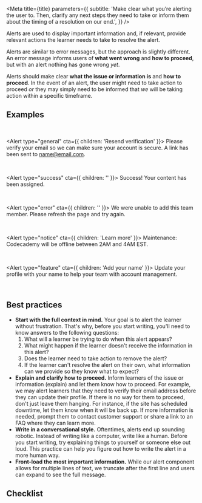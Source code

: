 


<Meta
  title={title}
  parameters={{
    subtitle:
      'Make clear what you’re alerting the user to. Then, clarify any next steps they need to take or inform them about the timing of a resolution on our end.',
  }}
/>

Alerts are used to display important information and, if relevant, provide relevant actions the learner needs to take to resolve the alert.

Alerts are similar to <LinkTo id="ux-writing-component-guidelines-error-messages--page">error messages</LinkTo>, but the approach is slightly different. An error message informs users of **what went wrong** and **how to proceed**, but with an alert nothing has gone wrong _yet_.

Alerts should make clear **what the issue or information is** and **how to proceed**. In the event of an alert, the user might need to take action to proceed _or_ they may simply need to be informed that _we_ will be taking action within a specific timeframe.

<Story name="Examples" />

## Examples

<br />

<Alert type="general" cta={{ children: 'Resend verification' }}>
  Please verify your email so we can make sure your account is secure. A link
  has been sent to name@email.com.
</Alert>

<br />

<Alert type="success" cta={{ children: '' }}>
  Success! Your content has been assigned.
</Alert>

<br />

<Alert type="error" cta={{ children: '' }}>
  We were unable to add this team member. Please refresh the page and try again.
</Alert>

<br />

<Alert type="notice" cta={{ children: 'Learn more' }}>
  Maintenance: Codecademy will be offline between 2AM and 4AM EST.
</Alert>

<br />

<Alert type="feature" cta={{ children: 'Add your name' }}>
  Update your profile with your name to help your team with account management.
</Alert>

<br />

<Story name="Best practices" />

## Best practices

- **Start with the full context in mind.** Your goal is to alert the learner without frustration. That's why, before you start writing, you'll need to know answers to the following questions:
  1. What will a learner be trying to do when this alert appears?
  2. What might happen if the learner doesn't receive the information in this alert?
  3. Does the learner need to take action to remove the alert?
  4. If the learner can't resolve the alert on their own, what information can we provide so they know what to expect?
- **Explain and clarify how to proceed.** Inform learners of the issue or information (explain) and let them know how to proceed. For example, we may alert learners that they need to verify their email address before they can update their profile. If there is no way for them to proceed, don't just leave them hanging. For instance, if the site has scheduled downtime, let them know when it will be back up. If more information is needed, prompt them to contact customer support or share a link to an FAQ where they can learn more.
- **Write in a conversational style.** Oftentimes, alerts end up sounding robotic. Instead of writing like a computer, write like a human. Before you start writing, try explaining things to yourself or someone else out loud. This practice can help you figure out how to write the alert in a more human way.
- **Front-load the most important information.** While our alert component allows for multiple lines of text, we truncate after the first line and users can expand to see the full message.

<Story name="Checklist" />

## Checklist

<CustomCheckbox
  htmlFor="alerts-1"
  label="Does the alert explain the information or issue clearly?"
  spacing="tight"
/>
<CustomCheckbox
  htmlFor="alerts-2"
  label="If relevant, have you explained what the user can do to resolve the alert or what we're doing on our end?"
  spacing="tight"
/>
<CustomCheckbox
  htmlFor="alerts-3"
  label="Is important information front-loaded?"
  spacing="tight"
/>
<CustomCheckbox
  htmlFor="alerts-4"
  label="Have you asked someone unrelated to the project to read the message and did they understand it?"
  spacing="tight"
/>
